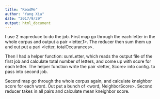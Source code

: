```yaml
---
title: "ReadMe"
author: "Yang Xia"
date: "2017/9/29"
output: html_document
---
```


I use 2 mapreduce to do the job. 
First map go through the each letter in the whole corpus and output a pair <letter,1>.
The reducer then sum them up and out put a pari <letter, totalOccurances>.

Then I had a helper function: sumLetter, which reads the output file of the first job and calculate total number of letters, and come up with score for each letter. The helper function write the pair <letter, Score> into config. to pass into second job.

Second map go through the whole corpus again, and calculate kneighbor score for each word. Out put a bunch of <word, NeighborScore>.
Second reducer takes in all pairs and calculate mean kneighbor score.
